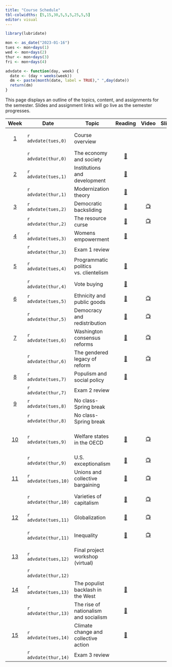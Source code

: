```yaml
---
title: "Course Schedule"
tbl-colwidths: [5,15,30,5,5,5,25,5,5]
editor: visual
---
```


```r
library(lubridate)

mon <- as_date("2023-01-16")
tues <- mon+days(1)
wed <- mon+days(2)
thur <- mon+days(3)
fri <- mon+days(4)

advdate <- function(day, week) {
  date <- (day + weeks(week))
  dm <- paste(month(date, label = TRUE)," ",day(date))
  return(dm)  
} 
```

This page displays an outline of the topics, content, and assignments
for the semester. Slides and assignment links will go live as the
semester progresses.

::: column-screen-inset-right
|           Week            | Date                 | Topic                                 |                                                                              Reading                                                                              |                                    Video                                    |                         Slides                         | Skill                                    |                             Assignment                             |
|:-------------------------:|----------------------|---------------------------------------|:-----------------------------------------------------------------------------------------------------------------------------------------------------------------:|:---------------------------------------------------------------------------:|:------------------------------------------------------:|------------------------------------------|:------------------------------------------------------------------:|
|  [1](/weeks/week-1.html)  | `r advdate(tues,0)`  | Course overview                       |                                                                                                                                                                   |                                                                             |                                                        | Explore MS 365 & Dataquest               |                                                                    |
|                           | `r advdate(thur,0)`  | The economy and society               |                                        [📖](https://ebookcentral.proquest.com/lib/gwu/reader.action?docID=3117969&ppg=178)                                        |                                                                             |    [🖥️](/slides/lecture-1.html "Lecture 1 slides")     | Understanding data                       |                                                                    |
|  [2](/weeks/week-2.html)  | `r advdate(tues,1)`  | Institutions and development          |                                        [📖](https://link-springer-com.proxygw.wrlc.org/article/10.1007/s11127-019-00645-z)                                        |                                                                             |  [🖥️](/slides/lecture-2.1.html "Lecture 2.1 slides")   | Using data                               |                                                                    |
|                           | `r advdate(thur,1)`  | Modernization theory                  | [📖](https://blackboard.gwu.edu/webapps/blackboard/execute/content/file?cmd=view&mode=designer&content_id=_12520836_1&course_id=_374099_1 "Cheibub and Vreeland") |                                                                             |  [🖥️](/slides/lecture-2.2.html "Lecture 2.2 slides")   | Analyzing data                           |                                                                    |
|  [3](/weeks/week-3.html)  | `r advdate(tues,2)`  | Democratic backsliding                |                                               [📖](https://doi.org/10.1017/S1537592718003377 "Kaufman and Haggard")                                               | [📺](https://www.youtube.com/watch?v=jSl9rydcd7k "Data Assignment 1 Video") |  [🖥️](/slides/lecture-3.1.html "Lecture 3.1 slides")   | Importing data                           |                                                                    |
|                           | `r advdate(thur,2)`  | The resource curse                    |                                                 [📖](https://www-jstor-org.proxygw.wrlc.org/stable/j.ctt7s3wz.10)                                                 |              [📺](https://www.youtube.com/watch?v=y7ESq_O3Odw)              |  [🖥️](/slides/lecture-3.2.html "Lecture 3.2 slides")   | Organizing data                          |                                 🧮                                 |
|  [4](/weeks/week-4.html)  | `r advdate(tues,3)`  | Womens empowerment                    |                                             [📖](https://www.econstor.eu/bitstream/10419/216551/1/cesifo1_wp8155.pdf)                                             |                                                                             |  [🖥️](/slides/lecture-4.1.html "Lecture 4.1 slides")   |                                          |                                                                    |
|                           | `r advdate(thur,3)`  | Exam 1 review                         |                                                                                                                                                                   |                                                                             |  [🖥️](/slides/lecture-4.2.html "Lecture 4.2 slides")   |                                          |                                                                    |
|  [5](/weeks/week-5.html)  | `r advdate(tues,4)`  | Programmatic politics vs. clientelism |    [📖](https://blackboard.gwu.edu/webapps/blackboard/execute/content/file?cmd=view&mode=designer&content_id=_12522450_1&course_id=_374099_1 "Stokes et. al.")    |                                                                             | [🖥️](/slides/lecture-5.1.html "Distributive politics") | Cleaning data I                          |                                                                    |
|                           | `r advdate(thur,4)`  | Vote buying                           |                                        [📖](https://ebookcentral.proquest.com/lib/gwu/reader.action?docID=5732981&ppg=112)                                        |                                                                             |  [🖥️](/slides/lecture-5.2.html "Lecture 5.2 slides")   | Cleaning data II                         |                                                                    |
|  [6](/weeks/week-6.html)  | `r advdate(tues,5)`  | Ethnicity and public goods            |                                                            [📖](http://www.jstor.org/stable/25054263)                                                             |  [📺](https://www.youtube.com/watch?v=G9vKgrtDZ-w&t=72s "Bar chart video")  |  [🖥️](/slides/lecture-6.1.html "Lecture 6.1 slides")   | Bar charts                               |                                                                    |
|                           | `r advdate(thur,5)`  | Democracy and redistribution          |                                                 [📖](https://doi-org.proxygw.wrlc.org/10.1017/S1537592717002122)                                                  | [📺](https://www.youtube.com/watch?v=YOpwcihO-iY&t=39s "Line chart video")  |  [🖥️](/slides/lecture-6.2.html "Lecture 6.2 slides")   | Line charts                              |                                                                    |
|  [7](/weeks/week-7.html)  | `r advdate(tues,6)`  | Washington consensus reforms          |                                    [📖](https://www.brookings.edu/wp-content/uploads/2021/02/Washington-Consensus-Reforms.pdf)                                    |   [📺](https://www.youtube.com/watch?v=NDszBjbvSFA "Scatter plot video")    |  [🖥️](/slides/lecture-7.1.html "Lecture 7.1 slides")   | Scatter plots                            |                                                                    |
|                           | `r advdate(thur,6)`  | The gendered legacy of reform         |                                [📖](https://eresgw-wrlc-org.proxygw.wrlc.org/x/docs/gelm/teitelbaum_emmanuel/LourdesChapter3.pdf)                                 |      [📺](https://www.youtube.com/watch?v=ixjWeXbYVl0 "Mapping video")      |  [🖥️](/slides/lecture-7.2.html "Lecture 7.2 slides")   | Maps                                     |                                 🧮                                 |
|  [8](/weeks/week-8.html)  | `r advdate(tues,7)`  | Populism and social policy            |                                        [📖](https://onlinelibrary-wiley-com.proxygw.wrlc.org/doi/full/10.1111/dech.12578)                                         |                                                                             |  [🖥️](/slides/lecture-8.1.html "Lecture 8.1 slides")   | Writing with Zotero                      |                                                                    |
|                           | `r advdate(thur,7)`  | Exam 2 review                         |                                                                                                                                                                   |                                                                             |  [🖥️](/slides/lecture-8.2.html "Lecture 8.2 slides")   |                                          |                                 📘                                 |
|  [9](/weeks/week-9.html)  | `r advdate(tues,8)`  | No class-Spring break                 |                                                                                                                                                                   |                                                                             |                                                        |                                          |                                                                    |
|                           | `r advdate(thur,8)`  | No class-Spring break                 |                                                                                                                                                                   |                                                                             |                                                        |                                          |                                                                    |
| [10](/weeks/week-10.html) | `r advdate(tues,9)`  | Welfare states in the OECD            |            [📖](https://blackboard.gwu.edu/webapps/blackboard/execute/content/file?cmd=view&mode=designer&content_id=_12568440_1&course_id=_374099_1)             |          [📺](https://www.youtube.com/watch?v=yqAYuAf6zEc&t=175s)           | [🖥️](/slides/lecture-10.1.html "Lecture 10.1 slides")  | Wrangling data in the Power Query Editor |                                                                    |
|                           | `r advdate(thur,9)`  | U.S. exceptionalism                   |                                         [📖](https://www.brookings.edu/wp-content/uploads/2001/06/2001b_bpea_alesina.pdf)                                         |              [📺](https://www.youtube.com/watch?v=VaI3Z4n0QV0)              | [🖥️](/slides/lecture-10.2.html "Lecture 10.2 slides")  | Upload data to Power BI                  |                                                                    |
| [11](/weeks/week-11.html) | `r advdate(tues,10)` | Unions and collective bargaining      |                                       [📖](https://journals-sagepub-com.proxygw.wrlc.org/doi/full/10.1177/0143831X18780327)                                       |              [📺](https://www.youtube.com/watch?v=hh2MzupXfyQ)              | [🖥️](/slides/lecture-11.1.html "Lecture 11.1 slides")  | Create column chart in Power BI          |                                                                    |
|                           | `r advdate(thur,10)` | Varieties of capitalism               |                                                     [📖](https://academic.oup.com/book/301/chapter/134893294)                                                     |           [📺](https://www.youtube.com/watch?v=IS_SXWXkrVQ&t=28s)           | [🖥️](/slides/lecture-11.2.html "Lecture 11.2 slides")  | Create line chart in Power BI            |                                                                    |
| [12](/weeks/week-12.html) | `r advdate(tues,11)` | Globalization                         |                                       [📖](https://www.annualreviews.org/doi/full/10.1146/annurev-economics-080315-015041)                                        |              [📺](https://www.youtube.com/watch?v=p4pmyTn8tFc)              | [🖥️](/slides/lecture-12.1.html "Lecture 12.1 slides")  | Create map in Power BI                   |                                                                    |
|                           | `r advdate(thur,11)` | Inequality                            |                                         [📖](https://www.amazon.com/gp/product/B07P92PDLF/ref=dbs_a_def_rwt_bibl_vppi_i2)                                         |              [📺](https://www.youtube.com/watch?v=ygEST0CIsl4)              | [🖥️](/slides/lecture-12.2.html "Lecture 12.2 slides")  | Create scatter plot in Power BI          |                                                                    |
| [13](/weeks/week-13.html) | `r advdate(tues,12)` | Final project workshop (virtual)      |                                                                                                                                                                   |                                                                             |                                                        |                                          |                                 ✍️                                 |
|                           | `r advdate(thur,12)` |                                       |                                                                                                                                                                   |                                                                             |                                                        |                                          |                                                                    |
| [14](/weeks/week-14.html) | `r advdate(tues,13)` | The populist backlash in the West     |                                                 [📖](https://www-jstor-org.proxygw.wrlc.org/stable/j.ctv2dzzqsn)                                                  |                                                                             | [🖥️](/slides/lecture-14.1.html "Lecture 14.1 slides")  |                                          |                                                                    |
|                           | `r advdate(thur,13)` | The rise of nationalism and socialism |                                                 [📖](https://www-jstor-org.proxygw.wrlc.org/stable/j.ctv2dzzqsn)                                                  |                                                                             | [🖥️](/slides/lecture-14.2.html "Lecture 14.2 slides")  |                                          |                                                                    |
| [15](/weeks/week-15.html) | `r advdate(tues,14)` | Climate change and collective action  |                              [📖](https://direct.mit.edu/glep/article/20/4/4/95068/Prisoners-of-the-Wrong-Dilemma-Why-Distributive)                               |                                                                             |                           🖥️                           |                                          |                                                                    |
|                           | `r advdate(thur,14)` | Exam 3 review                         |                                                                                                                                                                   |                                                                             |                           🖥️                           |                                          | 📘 [✍️](/project/project-assignment-3.html "Project assignment 3") |
:::
